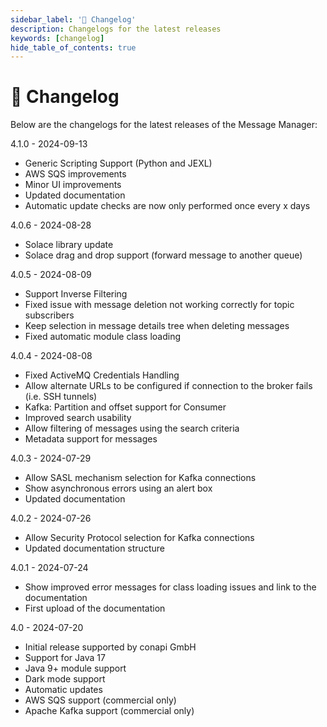 ---
sidebar_label: '📝 Changelog'
description: Changelogs for the latest releases
keywords: [changelog]
hide_table_of_contents: true
---

# 📝 Changelog

Below are the changelogs for the latest releases of the Message Manager:

4.1.0 - 2024-09-13
- Generic Scripting Support (Python and JEXL)
- AWS SQS improvements
- Minor UI improvements
- Updated documentation
- Automatic update checks are now only performed once every x days

4.0.6 - 2024-08-28
- Solace library update
- Solace drag and drop support (forward message to another queue)

4.0.5 - 2024-08-09
- Support Inverse Filtering
- Fixed issue with message deletion not working correctly for topic subscribers
- Keep selection in message details tree when deleting messages
- Fixed automatic module class loading

4.0.4 - 2024-08-08
- Fixed ActiveMQ Credentials Handling
- Allow alternate URLs to be configured if connection to the broker fails (i.e. SSH tunnels)
- Kafka: Partition and offset support for Consumer
- Improved search usability
- Allow filtering of messages using the search criteria
- Metadata support for messages

4.0.3 - 2024-07-29
- Allow SASL mechanism selection for Kafka connections
- Show asynchronous errors using an alert box
- Updated documentation

4.0.2 - 2024-07-26
- Allow Security Protocol selection for Kafka connections
- Updated documentation structure

4.0.1 - 2024-07-24
 - Show improved error messages for class loading issues and link to the documentation
 - First upload of the documentation

4.0 - 2024-07-20
 - Initial release supported by conapi GmbH
 - Support for Java 17
 - Java 9+ module support
 - Dark mode support
 - Automatic updates
 - AWS SQS support (commercial only)
 - Apache Kafka support (commercial only)